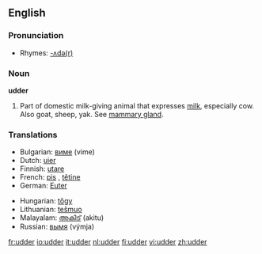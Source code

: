 ==English==

===Pronunciation===
*Rhymes: [[Rhymes:English:-ʌdə(r)|-ʌdə(r)]]

===Noun===
'''udder'''

# Part of domestic milk-giving animal that expresses [[milk]], especially cow.  Also goat, sheep, yak.  See [[mammary gland]].

===Translations===
{{top}}
*Bulgarian: [[виме]] (vime) {{n}}
*Dutch: [[uier]] {{m}}
*Finnish: [[utare]]
*French: [[pis]] {{m}}, [[têtine]] 
*German: [[Euter]] {{m}}
{{mid}}
*Hungarian: [[tőgy]]
*Lithuanian: [[tešmuo]] {{m}}
*Malayalam: [[അകിട്]] (akitu)
*Russian: [[вымя]] (výmja) {{n}}
{{bottom}}

[[fr:udder]]
[[io:udder]]
[[it:udder]]
[[nl:udder]]
[[fi:udder]]
[[vi:udder]]
[[zh:udder]]